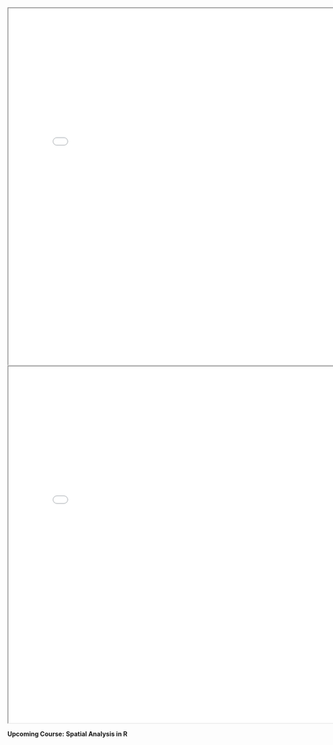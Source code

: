 <iframe width="800" height="800" src="courses/Module-R-Programming.pdf">

</iframe>

<iframe width="800" height="800" src="courses/Storytelling Through Visualization with R Programming.pdf">

</iframe>

**Upcoming Course:** **Spatial Analysis in R**
